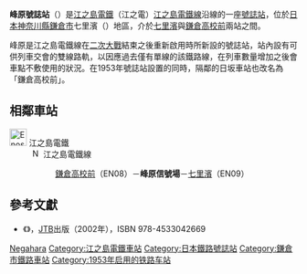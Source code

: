 {{noteTA
|1=zh-tw:號誌站; zh-hk:信號場; zh-cn: 线路所;
}}
{{日本車站資訊
|公司色       = green
|文字色     = 
|站名       = 峰原信號場
|圖片       = MinegaharaShingoujo.jpg
|pxl        = 
|圖片說明   = 峰原信號場的電車
|日文原名  = 峰ヶ原
|平假名  = みねがはら
|羅馬拼音  = Minegahara
|副站名    = 
|電報略號   = シン
|所在地     = {{JPN}}[[神奈川縣|神奈川縣]][[鎌倉市|鎌倉市]]七里濱
|車站構造     = 
|月台配置     = 
|啟用年月日 = 1953年（昭和28年）8月20日
|廢站年月日 = 
|乘客人數   = 
|上下車人次   = 
|統計年度   = 
|轉車       = 
|備註       = 
|adjacent = {{Adjacent stations|system=江之島電鐵|line=EN|left=鎌倉高校前|right=七里濱|note-left=EN08<br />0.4km|note-mid=距離[[藤澤站|藤澤]]5.1km|note-right=EN09<br />0.5km}}
}}
'''峰原號誌站'''（{{jpn|j=峰ヶ原信号場|hg=みねがはらしんごうじょう|rm=Minegahara shingōjō|f=y}}）是[[江之島電鐵|江之島電鐵]]（江之電）[[江之島電鐵線|江之島電鐵線]]沿線的一座[[號誌站|號誌站]]，位於[[日本|日本]][[神奈川縣|神奈川縣]][[鎌倉市|鎌倉市]]七里濱（{{lang|ja|七里ガ浜}}）地區，介於[[七里濱車站|七里濱]]與[[鎌倉高校前車站|鎌倉高校前]]兩站之間。

峰原是江之島電鐵線在[[二次大戰|二次大戰]]結束之後重新啟用時所新設的號誌站，站內設有可供列車交會的雙線路軌，以因應過去僅有單線的該鐵路線，在列車數量增加之後會車點不敷使用的狀況。在1953年號誌站設置的同時，隔鄰的日坂車站也改名為「鎌倉高校前」。

== 相鄰車站 ==
; [[File:EnoshimaElectricRailway_logo.svg|30px]] 江之島電鐵
: [[File:Number_prefix_Enoden.PNG|15px]] 江之島電鐵線
:: [[鎌倉高校前站|鎌倉高校前]]（EN08）－'''峰原信號場'''－[[七里濱站|七里濱]]（EN09）

==參考文獻==
* 《{{lang|ja|江ノ電百年物語}}》，[[JTB|JTB]]出版（2002年），ISBN 978-4533042669

{{江之島電鐵線}}
{{japan-rail-stub}}

{{DEFAULTSORT:Minegahara-Shingojo}}
[[Category:日本鐵路車站_Mi|Negahara]]
[[Category:江之島電鐵車站|Category:江之島電鐵車站]]
[[Category:日本鐵路號誌站|Category:日本鐵路號誌站]]
[[Category:鎌倉市鐵路車站|Category:鎌倉市鐵路車站]]
[[Category:1953年启用的铁路车站|Category:1953年启用的铁路车站]]